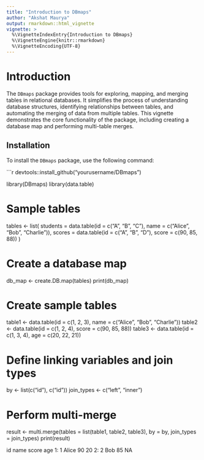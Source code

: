```yaml
---
title: "Introduction to DBmaps"
author: "Akshat Maurya"
output: rmarkdown::html_vignette
vignette: >
  %\VignetteIndexEntry{Introduction to DBmaps}
  %\VignetteEngine{knitr::rmarkdown}
  %\VignetteEncoding{UTF-8}
---
```


# Introduction

The `DBmaps` package provides tools for exploring, mapping, and merging tables in relational databases. It simplifies the process of understanding database structures, identifying relationships between tables, and automating the merging of data from multiple tables. This vignette demonstrates the core functionality of the package, including creating a database map and performing multi-table merges.

## Installation

To install the `DBmaps` package, use the following command:

```r
devtools::install_github("yourusername/DBmaps")

library(DBmaps)
library(data.table)

# Sample tables
tables <- list(
  students = data.table(id = c("A", "B", "C"), name = c("Alice", "Bob", "Charlie")),
  scores = data.table(id = c("A", "B", "D"), score = c(90, 85, 88))
)

# Create a database map
db_map <- create.DB.map(tables)
print(db_map)




# Create sample tables
table1 <- data.table(id = c(1, 2, 3), name = c("Alice", "Bob", "Charlie"))
table2 <- data.table(id = c(1, 2, 4), score = c(90, 85, 88))
table3 <- data.table(id = c(1, 3, 4), age = c(20, 22, 21))

# Define linking variables and join types
by <- list(c("id"), c("id"))
join_types <- c("left", "inner")

# Perform multi-merge
result <- multi.merge(tables = list(table1, table2, table3), by = by, join_types = join_types)
print(result)


   id    name score age
1:  1   Alice    90  20
2:  2     Bob    85  NA